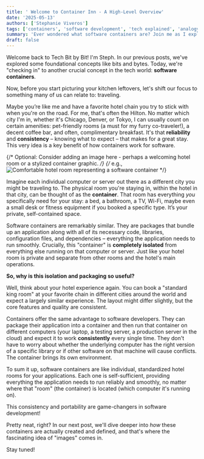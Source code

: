 ```yaml
---
title: ' Welcome to Container Inn - A High-Level Overview'
date: '2025-05-13'
authors: ['Stephanie Viveros']
tags: ['containers', 'software development', 'tech explained', 'analogy', 'devops basics', 'docker']
summary: 'Ever wondered what software containers are? Join me as I explain this key tech concept using a relatable analogy of staying at your favorite hotel chain, highlighting consistency and reliability in software deployment.'
draft: false
---
```


Welcome back to Tech Bit by Bit! I'm Steph. In our previous posts, we've explored some foundational concepts like bits and bytes. Today, we're "checking in" to another crucial concept in the tech world: **software containers**.

Now, before you start picturing your kitchen leftovers, let's shift our focus to something many of us can relate to: traveling.

Maybe you’re like me and have a favorite hotel chain you try to stick with when you're on the road. For me, that's often the Hilton. No matter which city I'm in, whether it's Chicago, Denver, or Tokyo, I can usually count on certain amenities: pet-friendly rooms (a must for my furry co-traveler!), a decent coffee bar, and often, complimentary breakfast. It's that **reliability** and **consistency** – knowing what to expect – that makes for a great stay. This very idea is a key benefit of how containers work for software.

{/* Optional: Consider adding an image here - perhaps a welcoming hotel room or a stylized container graphic. */}
{/* e.g., <img src="/images/hotel-room-container.jpg" alt="Comfortable hotel room representing a software container" /> */}

Imagine each individual computer or server out there as a different city you might be traveling to. The physical room you're staying in, within the hotel in that city, can be thought of as the **container**. That room has everything _you_ specifically need for your stay: a bed, a bathroom, a TV, Wi-Fi, maybe even a small desk or fitness equipment if you booked a specific type. It’s your private, self-contained space.

Software containers are remarkably similar. They are packages that bundle up an application along with all of its necessary code, libraries, configuration files, and dependencies – everything the application needs to run smoothly. Crucially, this "container" is **completely isolated** from everything else running on that computer or server. Just like your hotel room is private and separate from other rooms and the hotel's main operations.

**So, why is this isolation and packaging so useful?**

Well, think about your hotel experience again. You can book a "standard king room" at your favorite chain in different cities around the world and expect a largely similar experience. The layout might differ slightly, but the core features and quality are consistent.

Containers offer the same advantage to software developers. They can package their application into a container and then run that container on different computers (your laptop, a testing server, a production server in the cloud) and expect it to work **consistently** every single time. They don't have to worry about whether the underlying computer has the right version of a specific library or if other software on that machine will cause conflicts. The container brings its own environment.

To sum it up, software containers are like individual, standardized hotel rooms for your applications. Each one is self-sufficient, providing everything the application needs to run reliably and smoothly, no matter where that "room" (the container) is located (which computer it's running on).

This consistency and portability are game-changers in software development!

Pretty neat, right? In our next post, we'll dive deeper into _how_ these containers are actually created and defined, and that's where the fascinating idea of "images" comes in.

Stay tuned!
